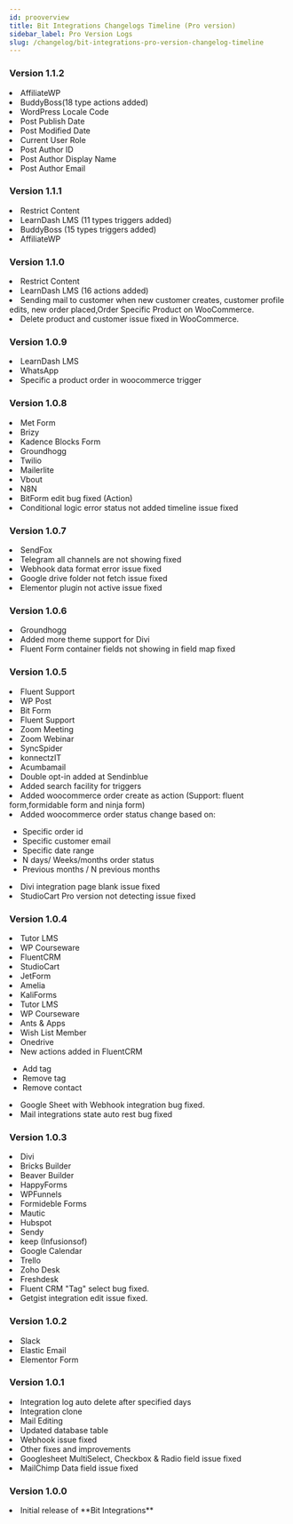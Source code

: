 ```yaml
---
id: prooverview
title: Bit Integrations Changelogs Timeline (Pro version)
sidebar_label: Pro Version Logs
slug: /changelog/bit-integrations-pro-version-changelog-timeline
---
```



### Version 1.1.2
<Log date="05-04-2022">
  <List type="Added">
    <li>AffiliateWP <Neact/></li> 
    <li>BuddyBoss(18 type actions added) <Neact/></li> 
  </List>
  <List type= " Added New Smart Tag ">
    <li>WordPress Locale Code </li> 
    <li>Post Publish Date </li> 
    <li>Post Modified Date </li> 
    <li>Current User Role </li> 
    <li>Post Author ID </li> 
    <li>Post Author Display Name </li> 
    <li>Post Author Email </li> 
  </List>
</Log>

### Version 1.1.1
<Log date="27-06-2022">
  <List type="Added">
    <li>Restrict Content  <Integ/></li> 
    <li>LearnDash LMS (11 types  triggers added) <Integ/></li> 
    <li>BuddyBoss (15 types  triggers added)  <Integ/></li> 
    <li>AffiliateWP  <Integ/></li> 
  </List>
</Log>

### Version 1.1.0
<Log date="13-06-2022">
  <List type="Added">
    <li>Restrict Content  <Neact/></li> 
    <li>LearnDash LMS (16  actions added) <Neact/></li> 
  </List>
  <List type="Improvement">
    <li>Sending mail to customer when new customer creates, customer profile edits, new order placed,Order Specific Product on WooCommerce.</li> 
  </List>
  <List type="Fixed">
    <li>Delete product and customer issue fixed in WooCommerce.</li> 
  </List>
</Log>

### Version 1.0.9

<Log date="04-06-2022">
  <List type="Added">
    <li>LearnDash LMS <Integ/></li> 
    <li>WhatsApp <Neact/></li> 
  </List>
  <List type="Fixed">
    <li>Specific a product order in woocommerce trigger</li> 
  </List>
</Log>

### Version 1.0.8

<Log date="24-05-2022">
  <List type="Added">
    <li>Met Form <Integ/></li>  
    <li>Brizy <Integ/></li>  
    <li>Kadence Blocks Form <Integ/></li>  
    <li>Groundhogg <Integ/></li>  
    <li>Twilio <Neact/></li>  
    <li>Mailerlite <Neact/></li>  
    <li>Vbout <Neact/></li>  
    <li>N8N <Neact/></li>  
  </List>
  <List type="Fixed">
    <li>BitForm edit bug fixed (Action)</li>  
    <li>Conditional logic error status not added timeline issue fixed</li>  
  </List>
</Log>

### Version 1.0.7

<Log date="14-05-2022">
  <List type="Added">
    <li>SendFox <Neact/></li>
  </List>
  <List type="Fixed">
    <li>Telegram all channels are not showing fixed</li>
    <li>Webhook data format error issue fixed</li>
    <li>Google drive folder not fetch issue fixed</li>
    <li>Elementor plugin not active issue fixed</li>
  </List>
</Log>

### Version 1.0.6

<Log date="30-04-2022">
  <List type="Added">
    <li>Groundhogg <Neact/></li>
  </List>
  <List type="Improvement">
    <li>Added more theme support for Divi</li>
  </List>
  <List type="Fixed">
    <li>Fluent Form container fields not showing in field map fixed</li>  
  </List>
</Log>

### Version 1.0.5

<Log date="24-04-2022">
  <List type="Added ">
    <li>Fluent Support <Integ/></li>
    <li>WP Post <Integ/></li>
    <li>Bit Form <Neact/></li>
    <li>Fluent Support <Neact/></li>
    <li>Zoom Meeting <Neact/></li>
    <li>Zoom Webinar <Neact/></li>
    <li>SyncSpider <Neact/></li>
    <li>konnectzIT <Neact/></li>
    <li>Acumbamail <Neact/></li>
  </List>
  <List type="Improvement">
    <li>Double opt-in added at Sendinblue</li>
    <li>Added search facility for triggers</li>
    <li>Added woocommerce order create as action (Support: fluent form,formidable form and ninja form)</li>
    <li>Added woocommerce order status change based on:</li>
    <ul>
      <li>Specific order id</li>
      <li>Specific customer email</li>
      <li>Specific date range</li>
      <li>N days/ Weeks/months order status</li>
      <li>Previous months / N previous months </li>
    </ul>
  </List>
  <List type="Fixed">
    <li>Divi integration page blank issue fixed</li>
    <li>StudioCart Pro version not detecting issue fixed</li>
  </List>
</Log>

### Version 1.0.4

<Log date="23-03-2022">
  <List type="Added ">
    <li>Tutor LMS <Integ/></li>
    <li>WP Courseware <Integ/></li>
    <li>FluentCRM <Integ/></li>
    <li>StudioCart <Integ/></li>
    <li>JetForm <Integ/></li>
    <li>Amelia <Integ/></li>
    <li>KaliForms <Integ/></li>
    <li>Tutor LMS <Neact/></li>
    <li>WP Courseware <Neact/></li>
    <li>Ants & Apps <Neact/></li>
    <li>Wish List Member <Neact/></li>
    <li>Onedrive <Neact/></li>
    <li>New actions added in FluentCRM</li>
      <ul>
        <li>Add tag</li>
        <li>Remove tag</li>
        <li>Remove contact</li>
      </ul>
  </List>
  <List type="Fixed">
    <li>Google Sheet with Webhook integration bug fixed.</li>
    <li>Mail integrations state auto rest bug fixed</li>
  </List>
</Log>

### Version 1.0.3

<Log date="27-02-2022">
  <List type="Added ">
    <li>Divi <Integ/></li>
    <li>Bricks Builder <Integ/></li>
    <li>Beaver Builder <Integ/></li>
    <li>HappyForms <Integ/></li>
    <li>WPFunnels <Integ/></li>
    <li>Formideble Forms  <Integ/></li>
    <li>Mautic <Neact/></li>
    <li>Hubspot <Neact/></li>
    <li>Sendy <Neact/></li>
    <li>keep (Infusionsof) <Neact/></li>
    <li>Google Calendar <Neact/></li>
    <li>Trello <Neact/></li>
    <li>Zoho Desk <Neact/></li>
    <li>Freshdesk <Neact/></li>
  </List>
  <List type="Fixed">
    <li>Fluent CRM "Tag" select bug fixed.</li>
    <li>Getgist integration edit issue fixed.</li>
  </List>
</Log>


### Version 1.0.2

<Log date="09-02-2022">
  <List type="Added">
    <li>Slack  <Neact/> </li>
    <li>Elastic Email <Neact/></li>
    <li>Elementor Form <Integ/></li>
  </List>
</Log>

### Version 1.0.1

<Log date="05-02-2022">
  <List type="Added">
    <li>Integration log auto delete after specified days</li>
    <li>Integration clone</li>
  </List>
  <List type="Fixed">
    <li>Mail Editing</li>
    <li>Updated database table</li>
    <li>Webhook issue fixed</li>
    <li>Other fixes and improvements</li>
    <li>Googlesheet MultiSelect, Checkbox & Radio field issue fixed</li>
    <li>MailChimp Data field issue fixed</li>
  </List>
</Log>

### Version 1.0.0

<Log date="28-01-2022">
  <List type="Added">
    <li>Initial release of **Bit Integrations**</li>
  </List>
</Log>

